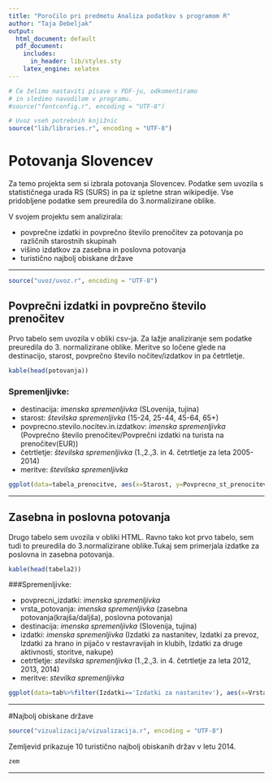 ```yaml
---
title: "Poročilo pri predmetu Analiza podatkov s programom R"
author: "Taja Debeljak"
output:
  html_document: default
  pdf_document:
    includes:
      in_header: lib/styles.sty
    latex_engine: xelatex
---
```


```r
# Če želimo nastaviti pisave v PDF-ju, odkomentiramo
# in sledimo navodilom v programu.
#source("fontconfig.r", encoding = "UTF-8")

# Uvoz vseh potrebnih knjižnic
source("lib/libraries.r", encoding = "UTF-8")
```

# Potovanja Slovencev

Za temo projekta sem si izbrala potovanja Slovencev. Podatke sem uvozila s statističnega urada RS (SURS) in pa iz spletne stran wikipedije. Vse pridobljene podatke sem preuredila do 3.normalizirane oblike. 

V svojem projektu sem analizirala:

* povprečne izdatki in povprečno število prenočitev za potovanja po različnih starostnih skupinah
* višino izdatkov za zasebna in poslovna potovanja
* turistično najbolj obiskane države

***


```r
source("uvoz/uvoz.r", encoding = "UTF-8")
```

## Povprečni izdatki in povprečno število prenočitev

Prvo tabelo sem uvozila v obliki csv-ja. Za lažje analiziranje sem podatke preuredila do 3. normalizirane oblike. Meritve so ločene glede na destinacijo, starost, povprečno število nočitev/izdatkov in pa četrtletje. 

```r
kable(head(potovanja))
```


### Spremenljivke:


* destinacija: _imenska spremenljivka_ (SLovenija, tujina)
* starost: _številska spremenljivka_ (15-24, 25-44, 45-64, 65+)
* povprecno.stevilo.nocitev.in.izdatkov: _imenska spremenljivka_ (Povprečno število prenočitev/Povprečni izdatki na turista na prenočitev(EUR))
* četrtletje: _številska spremenljivka_ (1.,2.,3. in 4. četrtletje za leta 2005-2014)
* meritve: _številska spremenljivka_



```r
ggplot(data=tabela_prenocitve, aes(x=Starost, y=Povprecno_st_prenocitev_tujina)) + geom_bar(stat="identity",fill="indianred",size=1)
```

***

## Zasebna in poslovna potovanja

Drugo tabelo sem uvozila v obliki HTML. Ravno tako kot prvo tabelo, sem tudi to preuredila do 3.normalizirane oblike.Tukaj sem primerjala izdatke za poslovna in zasebna potovanja.


```r
kable(head(tabela2))
```

###Spremenljivke:

* povprecni_izdatki: _imenska spremenljivka_
* vrsta_potovanja: _imenska spremenljivka_ (zasebna potovanja(krajša/daljša), poslovna potovanja)
* destinacija: _imenska spremenljivka_ (Slovenija, tujina)
* izdatki: _imenska spremenljivka_ (Izdatki za nastanitev, Izdatki za prevoz, Izdatki za hrano in pijačo v restavravijah in klubih, Izdatki za druge aktivnosti, storitve, nakupe)
* cetrtletje: _stevilska spremenljivka_ (1.,2.,3. in 4. četrtletje za leta 2012, 2013, 2014)
* meritve: _stevilka spremenljivka_

```r
ggplot(data=tab%>%filter(Izdatki=='Izdatki za nastanitev'), aes(x=Vrsta_potovanja, y=`Meritve`, fill=Destinacija)) + geom_bar(stat = "identity", position = "dodge")
```

***

#Najbolj obiskane države

```r
source("vizualizacija/vizualizacija.r", encoding = "UTF-8")
```


Zemljevid prikazuje 10 turistično najbolj obiskanih držav v letu 2014.

```r
zem
```



***

